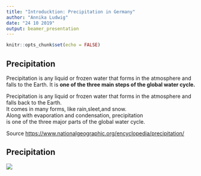 ```yaml
---
title: "Introducktion: Precipitation in Germany"
author: "Annika Ludwig"
date: "24 10 2019"
output: beamer_presentation
---
```


```r
knitr::opts_chunk$set(echo = FALSE)
```


## Precipitation 

Precipitation is any liquid or frozen water that forms in the atmosphere and falls to the Earth. It is **one of the three main steps of the global water cycle.**

Precipitation is any liquid or frozen water that forms in the atmosphere and falls back to the Earth.  
It comes in many forms, like rain,sleet,and snow.   
Along with evaporation and condensation, precipitation  
is one of the three major parts of the global water cycle. 


Source <https://www.nationalgeographic.org/encyclopedia/precipitation/>

## Precipitation 

![](https://upload.wikimedia.org/wikipedia/commons/c/c1/Precipitation_by_type.png)



